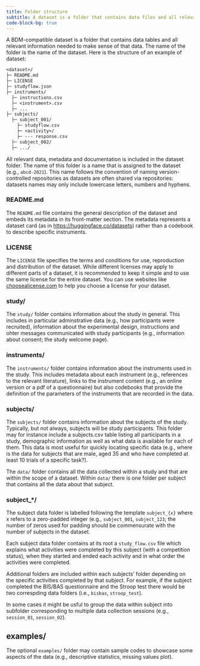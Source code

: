 ```yaml
---
title: Folder structure
subtitle: A dataset is a folder that contains data files and all relevant information needed to make sense of that data.
code-block-bg: true
---
```


A BDM-compatible dataset is a folder that contains data tables and all relevant information needed to make sense of that data. The name of the folder is the name of the dataset. Here is the structure of an example of dataset:

```default
<dataset>/
├─ README.md
├─ LICENSE
├─ studyflow.json
├─ instruments/
  ├─ instructions.csv
  ├─ <instrument>.csv
  ├─ ...
├─ subjects/
  ├─ subject_001/
    ├─ studyflow.csv
    ├─ <activity>/
    ├─ --- response.csv
  ├─ subject_002/
  ├─ .../

```


All relevant data, metadata and documentation is included in the dataset folder. The name of this folder is a name that is assigned to the dataset (e.g., `abcd-2021`). This name follows the convention of naming version-controlled repositories as datasets are often shared via repositories: datasets names may only include lowercase letters, numbers and hyphens.


### README.md

The `README.md` file contains the general description of the dataset and embeds its metadata in its front-matter section. The metadata represents a dataset card (as in [https://huggingface.co/datasets](HuggingFace)) rather than a codebook to describe specific instruments.


### LICENSE

The `LICENSE` file specifies the terms and conditions for use, reproduction and distribution of the dataset. While different licenses may apply to different parts of a dataset, it is recommended to keep it simple and to use the same license for the entire dataset. You can use websites like [choosealicense.com](https://choosealicense.com/) to help you choose a license for your dataset.


### study/

The `study/` folder contains information about the study in general. This includes in particular adminstrative data (e.g., how participants were recruited), information about the experimental design, instructions and ohter messages communicated with study participants (e.g., information about consent; the study welcome page).


### instruments/

The `instruments/` folder contains information about the instruments used in the study. This includes metadata about each instrument (e.g., references to the relevant literature), links to the instrument content (e.g., an online version or a pdf of a questionnaire) but also codebooks that provide the definition of the parameters of the instruments that are recorded in the data.


### subjects/

The `subjects/` folder contains information about the subjects of the study. Typically, but not always, subjects will be study participants. This folder may for instance include a subjects.csv table listing all participants in a study, demographic information as well as what data is available for each of them. This data is most useful for quickly locating specific data (e.g., where is the data for subjects that are male, aged 35 and who have completed at least 10 trials of a specific task?).


The `data/` folder contains all the data collected within a study and that are within the scope of a dataset. Within `data/` there is one folder per subject that contains all the data about that subject.


### subject\_\*/

The subject data folder is labelled following the template `subject_{x}` where x refers to a zero-padded integer (e.g., `subject_001`, `subject_123`; the number of zeros used for padding should be commensurate with the number of subjects in the dataset.

Each subject data folder contains at its root a `study_flow.csv` file which explains what activities were completed by this subject (with a competition status), when they started and ended each activity and in what order the activities were completed.

Additional folders are included within each subjects' folder depending on the specific activities completed by that subject. For example, if the subject completed the BIS/BAS questionnaire and the Stroop test there would be two correspding data folders (i.e., `bisbas`, `stroop_test`).

In some cases it might be usful to group the data within subject into subfolder corresponding to multiple data collection sessions (e.g., `session_01`, `session_02`).


## examples/

The optional `examples/` folder may contain sample codes to showcase some aspects of the data (e.g., descriptive statistics, missing values plot).
